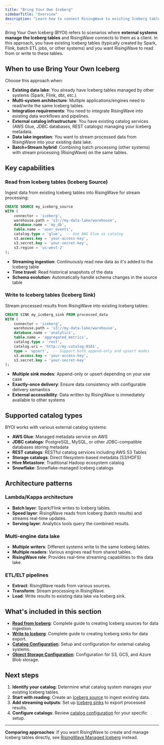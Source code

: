 ```yaml
---
title: "Bring Your Own Iceberg"
sidebarTitle: "Overview"
description: "Learn how to connect RisingWave to existing Iceberg tables managed by external systems, enabling you to read from and write to your existing data lake."
---
```


Bring Your Own Iceberg (BYOI) refers to scenarios where **external systems manage the Iceberg tables** and RisingWave connects to them as a client. In this approach, you have existing Iceberg tables (typically created by Spark, Flink, batch ETL jobs, or other systems) and you want RisingWave to read from or write to these tables.

## When to use Bring Your Own Iceberg

Choose this approach when:

- **Existing data lake**: You already have Iceberg tables managed by other systems (Spark, Flink, dbt, etc.).
- **Multi-system architecture**: Multiple applications/engines need to read/write the same Iceberg tables.
- **Integration requirements**: You need to integrate RisingWave into existing data workflows and pipelines.
- **External catalog infrastructure**: You have existing catalog services (AWS Glue, JDBC databases, REST catalogs) managing your Iceberg metadata.
- **Data lake ingestion**: You want to stream processed data from RisingWave into your existing data lake.
- **Batch+Stream hybrid**: Combining batch processing (other systems) with stream processing (RisingWave) on the same tables.

## Key capabilities

### Read from Iceberg tables (Iceberg Source)

Ingest data from existing Iceberg tables into RisingWave for stream processing:

```sql
CREATE SOURCE my_iceberg_source
WITH (
    connector = 'iceberg',
    warehouse.path = 's3://my-data-lake/warehouse',
    database.name = 'my_db',
    table.name = 'user_events',
    catalog.type = 'glue',  -- Use AWS Glue as catalog
    s3.access.key = 'your-access-key',
    s3.secret.key = 'your-secret-key',
    s3.region = 'us-west-2'
);
```

- **Streaming ingestion**: Continuously read new data as it's added to the Iceberg table
- **Time travel**: Read historical snapshots of the data
- **Schema evolution**: Automatically handle schema changes in the source table

### Write to Iceberg tables (Iceberg Sink)

Stream processed results from RisingWave into existing Iceberg tables:

```sql
CREATE SINK my_iceberg_sink FROM processed_data
WITH (
    connector = 'iceberg',
    warehouse.path = 's3://my-data-lake/warehouse',
    database.name = 'analytics',
    table.name = 'aggregated_metrics',
    catalog.type = 'rest',
    catalog.uri = 'http://my-catalog:8181',
    type = 'upsert',  -- Support both append-only and upsert modes
    s3.access.key = 'your-access-key',
    s3.secret.key = 'your-secret-key'
);
```

- **Multiple sink modes**: Append-only or upsert depending on your use case
- **Exactly-once delivery**: Ensure data consistency with configurable delivery semantics
- **External accessibility**: Data written by RisingWave is immediately available to other systems

## Supported catalog types

BYOI works with various external catalog systems:

- **AWS Glue**: Managed metadata service on AWS
- **JDBC catalogs**: PostgreSQL, MySQL, or other JDBC-compatible databases storing metadata
- **REST catalogs**: RESTful catalog services including AWS S3 Tables
- **Storage catalogs**: Direct filesystem-based metadata (S3/HDFS)
- **Hive Metastore**: Traditional Hadoop ecosystem catalog
- **Snowflake**: Snowflake-managed Iceberg catalogs

## Architecture patterns

### Lambda/Kappa architecture
- **Batch layer**: Spark/Flink writes to Iceberg tables.
- **Speed layer**: RisingWave reads from Iceberg (batch results) and streams real-time updates.
- **Serving layer**: Analytics tools query the combined results.

### Multi-engine data lake
- **Multiple writers**: Different systems write to the same Iceberg tables.
- **Multiple readers**: Various engines read from shared tables.
- **RisingWave role**: Provides real-time streaming capabilities to the data lake.

### ETL/ELT pipelines
- **Extract**: RisingWave reads from various sources.
- **Transform**: Stream processing in RisingWave.
- **Load**: Write results to existing data lake via Iceberg sink.

## What's included in this section

- **[Read from Iceberg](/iceberg/byoi/read-from-iceberg)**: Complete guide to creating Iceberg sources for data ingestion.
- **[Write to Iceberg](/iceberg/byoi/write-to-iceberg)**: Complete guide to creating Iceberg sinks for data export.
- **[Catalog Configuration](/iceberg/byoi/catalogs)**: Setup and configuration for external catalog systems.
- **[Object Storage Configuration](/iceberg/byoi/object-storage)**: Configuration for S3, GCS, and Azure Blob storage.

## Next steps

1. **Identify your catalog**: Determine what catalog system manages your existing Iceberg tables.
2. **Start with reading**: Create an [Iceberg source](/iceberg/byoi/read-from-iceberg) to ingest existing data.
3. **Add streaming outputs**: Set up [Iceberg sinks](/iceberg/byoi/write-to-iceberg) to export processed results.
4. **Configure catalogs**: Review [catalog configuration](/iceberg/byoi/catalogs) for your specific setup.

---

**Comparing approaches**: If you want RisingWave to create and manage Iceberg tables directly, see [RisingWave Managed Iceberg](/iceberg/managed/overview) instead. 